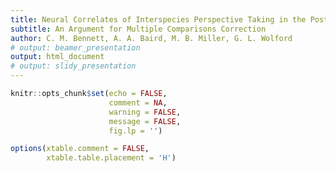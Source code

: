 ```yaml
---
title: Neural Correlates of Interspecies Perspective Taking in the Post-Mortem Atlantic Salmon
subtitle: An Argument for Multiple Comparisons Correction
author: C. M. Bennett, A. A. Baird, M. B. Miller, G. L. Wolford
# output: beamer_presentation
output: html_document
# output: slidy_presentation
---
```


```r
knitr::opts_chunk$set(echo = FALSE, 
                      comment = NA, 
                      warning = FALSE, 
                      message = FALSE,
                      fig.lp = '')

options(xtable.comment = FALSE, 
        xtable.table.placement = 'H')
```